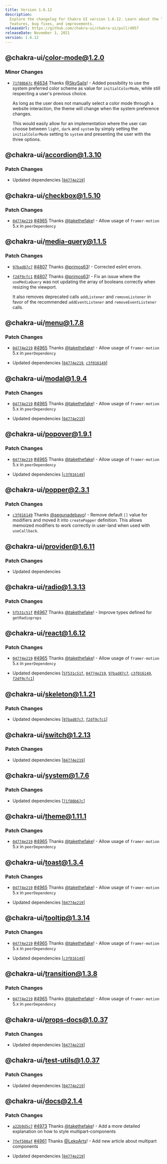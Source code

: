 ```yaml
---
title: Version 1.6.12
description:
  Explore the changelog for Chakra UI version 1.6.12. Learn about the latest
  features, bug fixes, and improvements.
releaseUrl: https://github.com/chakra-ui/chakra-ui/pull/4957
releaseDate: November 3, 2021
version: 1.6.12
---
```


## @chakra-ui/color-mode@1.2.0

### Minor Changes

- [`71f80b67c`](https://github.com/chakra-ui/chakra-ui/commit/71f80b67c094d905c87bdc5c1766787c1543ebe7)
  [#4634](https://github.com/chakra-ui/chakra-ui/pull/4634) Thanks
  [@SkySails](https://github.com/SkySails)! - Added possibility to use the
  system preferred color scheme as value for `initialColorMode`, while still
  respecting a user's previous choice.

  As long as the user does not manually select a color mode through a website
  interaction, the theme will change when the system preference changes.

  This would easily allow for an implementation where the user can choose
  between `light`, `dark` and `system` by simply setting the `initialColorMode`
  setting to `system` and presenting the user with the three options.

## @chakra-ui/accordion@1.3.10

### Patch Changes

- Updated dependencies
  \[[`04774e219`](https://github.com/chakra-ui/chakra-ui/commit/04774e2196b9f3e8edd77f779e8c15981e8d8135)]

## @chakra-ui/checkbox@1.5.10

### Patch Changes

- [`04774e219`](https://github.com/chakra-ui/chakra-ui/commit/04774e2196b9f3e8edd77f779e8c15981e8d8135)
  [#4965](https://github.com/chakra-ui/chakra-ui/pull/4965) Thanks
  [@takethefake](https://github.com/takethefake)! - Allow usage of
  `framer-motion` 5.x in `peerDependency`

## @chakra-ui/media-query@1.1.5

### Patch Changes

- [`97bad87c7`](https://github.com/chakra-ui/chakra-ui/commit/97bad87c7b8b4ff31f705a9d55b392385d921a33)
  [#4807](https://github.com/chakra-ui/chakra-ui/pull/4807) Thanks
  [@primos63](https://github.com/primos63)! - Corrected eslint errors.

- [`f2df9cfc1`](https://github.com/chakra-ui/chakra-ui/commit/f2df9cfc1c3c2ef3f3b74ec2849079fd726cd84c)
  [#4807](https://github.com/chakra-ui/chakra-ui/pull/4807) Thanks
  [@primos63](https://github.com/primos63)! - Fix an issue where the
  `useMediaQuery` was not updating the array of booleans correctly when resizing
  the viewport.

  It also removes deprecated calls `addListener` and `removeListener` in favor
  of the recommended `addEventListener` and `removeEventListener` calls.

## @chakra-ui/menu@1.7.8

### Patch Changes

- [`04774e219`](https://github.com/chakra-ui/chakra-ui/commit/04774e2196b9f3e8edd77f779e8c15981e8d8135)
  [#4965](https://github.com/chakra-ui/chakra-ui/pull/4965) Thanks
  [@takethefake](https://github.com/takethefake)! - Allow usage of
  `framer-motion` 5.x in `peerDependency`

- Updated dependencies
  \[[`04774e219`](https://github.com/chakra-ui/chakra-ui/commit/04774e2196b9f3e8edd77f779e8c15981e8d8135),
  [`c3f016149`](https://github.com/chakra-ui/chakra-ui/commit/c3f01614929d2f68a39cf78111d17f4f4c684706)]

## @chakra-ui/modal@1.9.4

### Patch Changes

- [`04774e219`](https://github.com/chakra-ui/chakra-ui/commit/04774e2196b9f3e8edd77f779e8c15981e8d8135)
  [#4965](https://github.com/chakra-ui/chakra-ui/pull/4965) Thanks
  [@takethefake](https://github.com/takethefake)! - Allow usage of
  `framer-motion` 5.x in `peerDependency`

- Updated dependencies
  \[[`04774e219`](https://github.com/chakra-ui/chakra-ui/commit/04774e2196b9f3e8edd77f779e8c15981e8d8135)]

## @chakra-ui/popover@1.9.1

### Patch Changes

- [`04774e219`](https://github.com/chakra-ui/chakra-ui/commit/04774e2196b9f3e8edd77f779e8c15981e8d8135)
  [#4965](https://github.com/chakra-ui/chakra-ui/pull/4965) Thanks
  [@takethefake](https://github.com/takethefake)! - Allow usage of
  `framer-motion` 5.x in `peerDependency`

- Updated dependencies
  \[[`c3f016149`](https://github.com/chakra-ui/chakra-ui/commit/c3f01614929d2f68a39cf78111d17f4f4c684706)]

## @chakra-ui/popper@2.3.1

### Patch Changes

- [`c3f016149`](https://github.com/chakra-ui/chakra-ui/commit/c3f01614929d2f68a39cf78111d17f4f4c684706)
  Thanks [@segunadebayo](https://github.com/segunadebayo)! - Remove default `[]`
  value for modifiers and moved it into `createPopper` definition. This allows
  memoized modifiers to work correctly in user-land when used with
  `useCallback`.

## @chakra-ui/provider@1.6.11

### Patch Changes

- Updated dependencies

## @chakra-ui/radio@1.3.13

### Patch Changes

- [`5f531c51f`](https://github.com/chakra-ui/chakra-ui/commit/5f531c51febf45230ff8267fab4145711a99b99b)
  [#4967](https://github.com/chakra-ui/chakra-ui/pull/4967) Thanks
  [@takethefake](https://github.com/takethefake)! - Improve types defined for
  `getRadioprops`

## @chakra-ui/react@1.6.12

### Patch Changes

- [`04774e219`](https://github.com/chakra-ui/chakra-ui/commit/04774e2196b9f3e8edd77f779e8c15981e8d8135)
  [#4965](https://github.com/chakra-ui/chakra-ui/pull/4965) Thanks
  [@takethefake](https://github.com/takethefake)! - Allow usage of
  `framer-motion` 5.x in `peerDependency`

- Updated dependencies
  \[[`5f531c51f`](https://github.com/chakra-ui/chakra-ui/commit/5f531c51febf45230ff8267fab4145711a99b99b),
  [`04774e219`](https://github.com/chakra-ui/chakra-ui/commit/04774e2196b9f3e8edd77f779e8c15981e8d8135),
  [`97bad87c7`](https://github.com/chakra-ui/chakra-ui/commit/97bad87c7b8b4ff31f705a9d55b392385d921a33),
  [`c3f016149`](https://github.com/chakra-ui/chakra-ui/commit/c3f01614929d2f68a39cf78111d17f4f4c684706),
  [`f2df9cfc1`](https://github.com/chakra-ui/chakra-ui/commit/f2df9cfc1c3c2ef3f3b74ec2849079fd726cd84c)]

## @chakra-ui/skeleton@1.1.21

### Patch Changes

- Updated dependencies
  \[[`97bad87c7`](https://github.com/chakra-ui/chakra-ui/commit/97bad87c7b8b4ff31f705a9d55b392385d921a33),
  [`f2df9cfc1`](https://github.com/chakra-ui/chakra-ui/commit/f2df9cfc1c3c2ef3f3b74ec2849079fd726cd84c)]

## @chakra-ui/switch@1.2.13

### Patch Changes

- Updated dependencies
  \[[`04774e219`](https://github.com/chakra-ui/chakra-ui/commit/04774e2196b9f3e8edd77f779e8c15981e8d8135)]

## @chakra-ui/system@1.7.6

### Patch Changes

- Updated dependencies
  \[[`71f80b67c`](https://github.com/chakra-ui/chakra-ui/commit/71f80b67c094d905c87bdc5c1766787c1543ebe7)]

## @chakra-ui/theme@1.11.1

### Patch Changes

- [`04774e219`](https://github.com/chakra-ui/chakra-ui/commit/04774e2196b9f3e8edd77f779e8c15981e8d8135)
  [#4965](https://github.com/chakra-ui/chakra-ui/pull/4965) Thanks
  [@takethefake](https://github.com/takethefake)! - Allow usage of
  `framer-motion` 5.x in `peerDependency`

## @chakra-ui/toast@1.3.4

### Patch Changes

- [`04774e219`](https://github.com/chakra-ui/chakra-ui/commit/04774e2196b9f3e8edd77f779e8c15981e8d8135)
  [#4965](https://github.com/chakra-ui/chakra-ui/pull/4965) Thanks
  [@takethefake](https://github.com/takethefake)! - Allow usage of
  `framer-motion` 5.x in `peerDependency`

- Updated dependencies
  \[[`04774e219`](https://github.com/chakra-ui/chakra-ui/commit/04774e2196b9f3e8edd77f779e8c15981e8d8135)]

## @chakra-ui/tooltip@1.3.14

### Patch Changes

- [`04774e219`](https://github.com/chakra-ui/chakra-ui/commit/04774e2196b9f3e8edd77f779e8c15981e8d8135)
  [#4965](https://github.com/chakra-ui/chakra-ui/pull/4965) Thanks
  [@takethefake](https://github.com/takethefake)! - Allow usage of
  `framer-motion` 5.x in `peerDependency`

- Updated dependencies
  \[[`c3f016149`](https://github.com/chakra-ui/chakra-ui/commit/c3f01614929d2f68a39cf78111d17f4f4c684706)]

## @chakra-ui/transition@1.3.8

### Patch Changes

- [`04774e219`](https://github.com/chakra-ui/chakra-ui/commit/04774e2196b9f3e8edd77f779e8c15981e8d8135)
  [#4965](https://github.com/chakra-ui/chakra-ui/pull/4965) Thanks
  [@takethefake](https://github.com/takethefake)! - Allow usage of
  `framer-motion` 5.x in `peerDependency`

## @chakra-ui/props-docs@1.0.37

### Patch Changes

- Updated dependencies
  \[[`04774e219`](https://github.com/chakra-ui/chakra-ui/commit/04774e2196b9f3e8edd77f779e8c15981e8d8135)]

## @chakra-ui/test-utils@1.0.37

### Patch Changes

- Updated dependencies
  \[[`04774e219`](https://github.com/chakra-ui/chakra-ui/commit/04774e2196b9f3e8edd77f779e8c15981e8d8135)]

## @chakra-ui/docs@2.1.4

### Patch Changes

- [`a22b9d5c7`](https://github.com/chakra-ui/chakra-ui/commit/a22b9d5c7455784aca632adc619633b52e53f589)
  [#4973](https://github.com/chakra-ui/chakra-ui/pull/4973) Thanks
  [@takethefake](https://github.com/takethefake)! - Add a more detailed
  explanation on how to style multipart-components

- [`7fef508af`](https://github.com/chakra-ui/chakra-ui/commit/7fef508afe005daff23d03c3bc4872181e431562)
  [#4961](https://github.com/chakra-ui/chakra-ui/pull/4961) Thanks
  [@LekoArts](https://github.com/LekoArts)! - Add new article about multipart
  components

- Updated dependencies
  \[[`04774e219`](https://github.com/chakra-ui/chakra-ui/commit/04774e2196b9f3e8edd77f779e8c15981e8d8135)]
